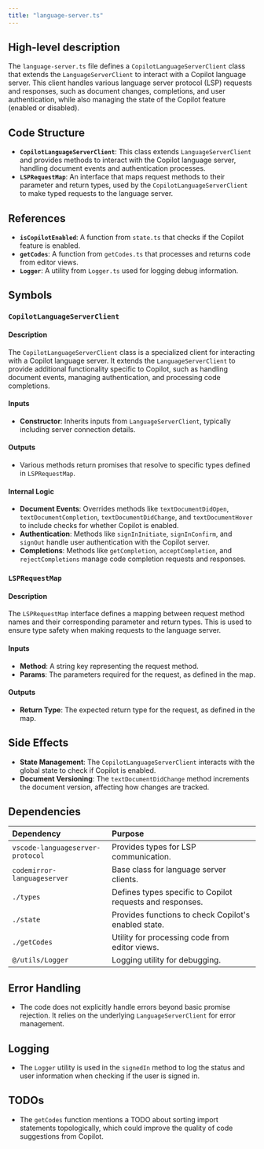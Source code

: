 ```yaml
---
title: "language-server.ts"
---
```


## High-level description

The `language-server.ts` file defines a `CopilotLanguageServerClient` class that extends the `LanguageServerClient` to interact with a Copilot language server. This client handles various language server protocol (LSP) requests and responses, such as document changes, completions, and user authentication, while also managing the state of the Copilot feature (enabled or disabled).

## Code Structure

- **`CopilotLanguageServerClient`**: This class extends `LanguageServerClient` and provides methods to interact with the Copilot language server, handling document events and authentication processes.
- **`LSPRequestMap`**: An interface that maps request methods to their parameter and return types, used by the `CopilotLanguageServerClient` to make typed requests to the language server.

## References

- **`isCopilotEnabled`**: A function from `state.ts` that checks if the Copilot feature is enabled.
- **`getCodes`**: A function from `getCodes.ts` that processes and returns code from editor views.
- **`Logger`**: A utility from `Logger.ts` used for logging debug information.

## Symbols

### `CopilotLanguageServerClient`
#### Description
The `CopilotLanguageServerClient` class is a specialized client for interacting with a Copilot language server. It extends the `LanguageServerClient` to provide additional functionality specific to Copilot, such as handling document events, managing authentication, and processing code completions.

#### Inputs
- **Constructor**: Inherits inputs from `LanguageServerClient`, typically including server connection details.

#### Outputs
- Various methods return promises that resolve to specific types defined in `LSPRequestMap`.

#### Internal Logic
- **Document Events**: Overrides methods like `textDocumentDidOpen`, `textDocumentCompletion`, `textDocumentDidChange`, and `textDocumentHover` to include checks for whether Copilot is enabled.
- **Authentication**: Methods like `signInInitiate`, `signInConfirm`, and `signOut` handle user authentication with the Copilot server.
- **Completions**: Methods like `getCompletion`, `acceptCompletion`, and `rejectCompletions` manage code completion requests and responses.

### `LSPRequestMap`
#### Description
The `LSPRequestMap` interface defines a mapping between request method names and their corresponding parameter and return types. This is used to ensure type safety when making requests to the language server.

#### Inputs
- **Method**: A string key representing the request method.
- **Params**: The parameters required for the request, as defined in the map.

#### Outputs
- **Return Type**: The expected return type for the request, as defined in the map.

## Side Effects

- **State Management**: The `CopilotLanguageServerClient` interacts with the global state to check if Copilot is enabled.
- **Document Versioning**: The `textDocumentDidChange` method increments the document version, affecting how changes are tracked.

## Dependencies

| Dependency | Purpose |
|:-----------|:--------|
| `vscode-languageserver-protocol` | Provides types for LSP communication. |
| `codemirror-languageserver` | Base class for language server clients. |
| `./types` | Defines types specific to Copilot requests and responses. |
| `./state` | Provides functions to check Copilot's enabled state. |
| `./getCodes` | Utility for processing code from editor views. |
| `@/utils/Logger` | Logging utility for debugging. |

## Error Handling

- The code does not explicitly handle errors beyond basic promise rejection. It relies on the underlying `LanguageServerClient` for error management.

## Logging

- The `Logger` utility is used in the `signedIn` method to log the status and user information when checking if the user is signed in.

## TODOs

- The `getCodes` function mentions a TODO about sorting import statements topologically, which could improve the quality of code suggestions from Copilot.